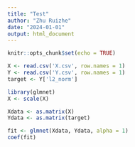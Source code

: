 ```yaml
---
title: "Test"
author: "Zhu Ruizhe"
date: "2024-01-01"
output: html_document
---
```


```r
knitr::opts_chunk$set(echo = TRUE)
```

```r
X <- read.csv('X.csv', row.names = 1)
Y <- read.csv('Y.csv', row.names = 1)
target <- Y['l2_norm']
```

```r
library(glmnet)
X <- scale(X)
```

```r
Xdata <- as.matrix(X)
Ydata <- as.matrix(target)
```

```r
fit <- glmnet(Xdata, Ydata, alpha = 1)
coef(fit)
```


